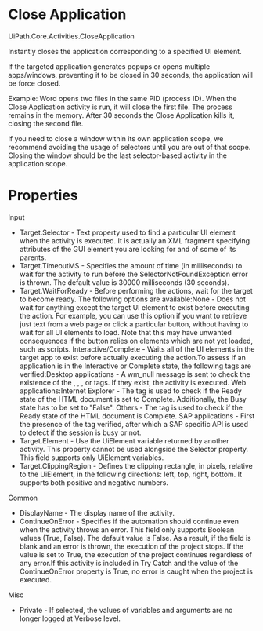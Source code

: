 ﻿# Close Application

UiPath.Core.Activities.CloseApplication

Instantly closes the application corresponding to a specified UI element.

If the targeted application generates popups or opens multiple apps/windows, preventing it to be closed in 30 seconds, the application will be force closed.

Example: Word opens two files in the same PID (process ID). When the Close Application activity is run, it will close the first file. The process remains in the memory. After 30 seconds the Close Application kills it, closing the second file.

If you need to close a window within its own application scope, we recommend avoiding the usage of selectors until you are out of that scope. Closing the window should be the last selector-based activity in the application scope.

# Properties

Input

* Target.Selector - Text property used to find a particular UI element when the activity is executed. It is actually an XML fragment specifying attributes of the GUI element you are looking for and of some of its parents.
* Target.TimeoutMS - Specifies the amount of time (in milliseconds) to wait for the activity to run before the SelectorNotFoundException error is thrown. The default value is 30000 milliseconds (30 seconds).
* Target.WaitForReady - Before performing the actions, wait for the target to become ready. The following options are available:None - Does not wait for anything except the target UI element to exist before executing the action. For example, you can use this option if you want to retrieve just text from a web page or click a particular button, without having to wait for all UI elements to load. Note that this may have unwanted consequences if the button relies on elements which are not yet loaded, such as scripts. Interactive/Complete - Waits all of the UI elements in the target app to exist before actually executing the action.To assess if an application is in the Interactive or Complete state, the following tags are verified:Desktop applications - A wm_null message is sent to check the existence of the <wnd>, <ctrl>, <java>, or <uia> tags. If they exist, the activity is executed. Web applications:Internet Explorer - The <webctrl> tag is used to check if the Ready state of the HTML document is set to Complete. Additionally, the Busy state has to be set to "False". Others - The <webctrl> tag is used to check if the Ready state of the HTML document is Complete. SAP applications - First the presence of the <wnd> tag verified, after which a SAP specific API is used to detect if the session is busy or not.
* Target.Element - Use the UiElement variable returned by another activity. This property cannot be used alongside the Selector property. This field supports only UiElement variables.
* Target.ClippingRegion - Defines the clipping rectangle, in pixels, relative to the UiElement, in the following directions: left, top, right, bottom. It supports both positive and negative numbers.

Common

* DisplayName - The display name of the activity.
* ContinueOnError - Specifies if the automation should continue even when the activity throws an error. This field only supports Boolean values (True, False). The default value is False. As a result, if the field is blank and an error is thrown, the execution of the project stops. If the value is set to True, the execution of the project continues regardless of any error.If this activity is included in Try Catch and the value of the ContinueOnError property is True, no error is caught when the project is executed.

Misc

* Private - If selected, the values of variables and arguments are no longer logged at Verbose level.
